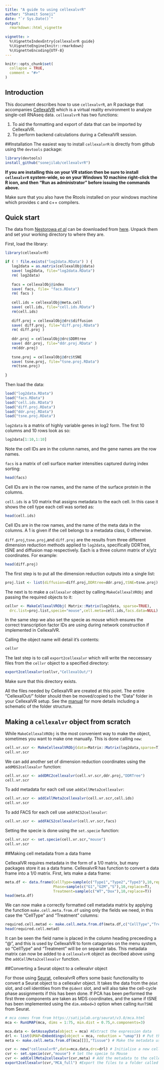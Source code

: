 ---
title: "A guide to using cellexalvrR"
author: "Shamit Soneji"
date: "`r Sys.Date()`"
output:
  rmarkdown::html_vignette
  
vignette: >
  %\VignetteIndexEntry{cellexalvrR guide}
  %\VignetteEngine{knitr::rmarkdown}
  %\VignetteEncoding{UTF-8}
---

```{r setup, include = FALSE}
knitr::opts_chunk$set(
  collapse = TRUE,
  comment = "#>"
)
```

## Introduction

This document describes how to use `cellexalvrR`, an R package that accompanies [CellexalVR](wwww.cellexalvr.med.lu.se) which is a virtual reality environment to analyze single-cell RNAseq data. `cellexalvrR` has two functions:

1. To aid the formatting and export of data that can be imported by CellexalVR.
2. To perform backend calculations during a CellexalVR session.

##Installation
The easiest way to install `cellexalvrR` is directly from github using the `devtools` package:

```{r,eval=F}
library(devtools)
install_github("sonejilab/cellexalvrR")
```

**If you are installing this on your VR station then be sure to install `cellexalvrR` system-wide, so on your Windows 10 machine right-click the R icon, and then "Run as administrator" before issuing the commands above.**

Make sure that you also have the Rtools installed on your windows machine which provides c and c++ compilers.

## Quick start

The data from [Nestorowa *et al*](http://www.bloodjournal.org/content/128/8/e20.long?sso-checked=true) can be downloaded from [here](https://www.cellexalvr.med.lu.se/download#). Unpack them and set your working directory to where they are.

First, load the library:

```{r,message=FALSE}
library(cellexalvrR)

if ( ! file.exists("log2data.RData") ) {
   log2data = as.matrix(cellexalObj@data)
   save( log2data, file="log2data.RData")
   rm( log2data)
   
   facs = cellexalObj@index
   save( facs, file= "facs.RData")
   rm( facs )
   
   cell.ids = cellexalObj@meta.cell
   save( cell.ids, file="cell.ids.RData")
   rm(cell.ids)
   
   diff.proj = cellexalObj@drc$diffusion
   save( diff.proj, file="diff.proj.RData")
   rm( diff.proj )
   
   ddr.proj = cellexalObj@drc$DDRtree
   save( ddr.proj, file="ddr.proj.RData" )
   rm(ddr.proj)
   
   tsne.proj = cellexalObj@drc$tSNE
   save( tsne.proj, file="tsne.proj.RData")
   rm(tsne.proj)
   
}
```

Then load the data:
```{r, fig.show='hold',eval=TRUE}
	
load("log2data.RData")
load("facs.RData")
load("cell.ids.RData")
load("diff.proj.RData")
load("ddr.proj.RData")
load("tsne.proj.RData")
```

`log2data` is a matrix of highly variable genes in log2 form. The first 10 columns and 10 rows look as so:

```{r, fig.show='hold',eval=T}
log2data[1:10,1:10]
```
Note the cell IDs are in the column names, and the gene names are the row names.

`facs` is a matrix of cell surface marker intensities captured during index sorting:

```{r, fig.show='hold',eval=T}
head(facs)
```
Cell IDs are in the row names, and the name of the surface protein in the columns.

`cell.ids` is a 1/0 matrix that assigns metadata to the each cell. In this case it shows the cell type 
each cell was sorted as:

```{r, fig.show='hold',eval=T}
head(cell.ids)
```
Cell IDs are in the row names, and the name of the meta data in the columns. A 1 is given if the cell 
belongs to a metadata class, 0 otherwise.

`diff.proj`,`tsne.proj`,and `diff.proj` are the results from three different dimension reduction methods 
applied to `log2data`, specifically DDRTree, tSNE and diffusion map respectively. Each is a three column matrix 
of x/y/z coordinates. For example:

```{r, fig.show='hold',eval=T}
head(diff.proj)
```

The first step is to put all the dimension reduction outputs into a single list:

```{r, fig.show='hold',eval=T}
proj.list <- list(diffusion=diff.proj,DDRtree=ddr.proj,tSNE=tsne.proj)
```

The next is to make a `cellexalvr` object by calling `MakeCellexalVRObj` and passing the required objects to it:

```{r, fig.show='hold',eval=T}
cellvr <- MakeCellexalVRObj( Matrix::Matrix(log2data, sparse=TRUE),
  drc.list=proj.list,specie="mouse",cell.meta=cell.ids,facs.data=NULL)
```
In the same step we also set the specie as mouse which ensures the correct 
transcription factor IDs are using during network construction if implemented in CellexalVR.

Calling the object name will detail it's contents:

```{r}
cellvr
```

The last step is to call `export2cellexalvr` which will write the neccessary files from the `cellvr` object 
to a specified directory:

```{r, fig.show='hold',eval=F}
export2cellexalvr(cellvr,"CellexalOut/")
```
Make sure that this directory exists.

All the files needed by CellexalVR are created at this point. The entire "CellexalOut/" folder should then be 
moved/copied to the "Data" folder in your CellexalVR setup. See the [manual](https://www.cellexalvr.med.lu.se/manual)
 for more details including a schematic of the folder structure.

## Making a `cellexalvr` object from scratch
While `MakeCellexalVRObj` is the most convenient way to make the object, sometimes you want to make one manually. 
This is done calling `new`:

```{r,fig.show='hold',eval=T}
cell.vr.scr <- MakeCellexalVRObj(data=Matrix::Matrix(log2data,sparse=T),drc=list(tsne=tsne.proj))
cell.vr.scr
```

We can add another set of dimension reduction coordinates using the `addMDS2cellexalvr` function:

```{r,fig.show='hold',eval=T}
cell.vr.scr <- addDRC2cellexalvr(cell.vr.scr,ddr.proj,"DDRTree")
cell.vr.scr
```

To add metadata for each cell use `addCellMeta2cellexalvr`:
```{r,fig.show='hold',eval=T}
cell.vr.scr <- addCellMeta2cellexalvr(cell.vr.scr,cell.ids)
cell.vr.scr

```

To add FACS for each cell use `addFACS2cellexalvr`:
```{r,fig.show='hold',eval=F}
cell.vr.scr <- addFACS2cellexalvr(cell.vr.scr,facs)
```

Setting the specie is done using the `set.specie` function:

```{r,fig.show='hold',eval=T}
cell.vr.scr <- set.specie(cell.vr.scr,"mouse")
cell.vr.scr
```

##Making cell metadata from a data frame

CellexalVR requires metadata in the form of a 1/0 matrix, but many packages store it as a data frame. 
CellexalvrR has function to convert a data frame into a 1/0 matrix. First, lets make a data frame:

```{r,fig.show='hold',eval=T}
meta.df <- data.frame(CellType=sample(c("Type1","Type2","Type3"),10,replace=T),
                      Phase=sample(c("G1","G2M","S"),10,replace=T),
                      Treatment=sample(c("WT","Dox"),10,replace=T))
head(meta.df)

```

We can now make a correctly formatted cell metadata matrix by applying the function `make.cell.meta.from.df` 
using only the fields we need, in this case the "CellType" and "Treatment" columns:
```{r,fig.show='hold',eval=T}

required.cell.metad <- make.cell.meta.from.df(meta.df,c("CellType","Treatment"))
head(required.cell.metad)

```

It can be seen the field name is placed in the column heading preceeding a "@", and this is used by 
CellexalVR to form catagories on the menu system, so "CellType" and "Treatment" will be on separate tabs. 
This metadata matrix can now be added to a `cellexalvrR` object as decribed above using the `addCellMeta2cellexalvr` 
function.

##Converting a Seurat object to a cellexalvr object

For those using [Seurat](https://satijalab.org/seurat/), cellexalvrR offers some basic functionality 
to convert a Seurat object to a cellexalvr object. It takes the data from the `@dat` slot, and cell 
identities from the `@ident` slot, and will also take the cell-cycle phase assignments if this has been done.
 If PCA has been performed the first three components are taken as MDS coordinates, and the same if tSNE has
  been implemented using the `dim.embed=3` option when calling `RunTSNE` from Seurat.

```{r,eval=F}
# mca comes from from https://satijalab.org/seurat/v3.0/mca.html
mca <- RunUMAP(mca, dims = 1:75, min.dist = 0.75,n.components=3)

mca.data <- GetAssayData(object = mca) #Extract the expression data
drl <- list(UMAP=Embeddings(object = mca, reduction = "umap")) # Put the UMAP coordinated into a list
meta <- make.cell.meta.from.df(mca[[]],"Tissue") # Make the metadata using just the "Tissue" column

cvr <- new("cellexalvrR",data=mca.data,drc=drl) # Initialise a new cellexalvrR object with the expression data and UMAP
cvr <- set.specie(cvr,"mouse") # Set the specie to Mouse
cvr <- addCellMeta2cellexalvr(cvr,meta) # Add the metadata to the cellexalvrR object
export2cellexalvr(cvr,"MCA_full") #Export the files to a folder called "MCA_full" 

```






